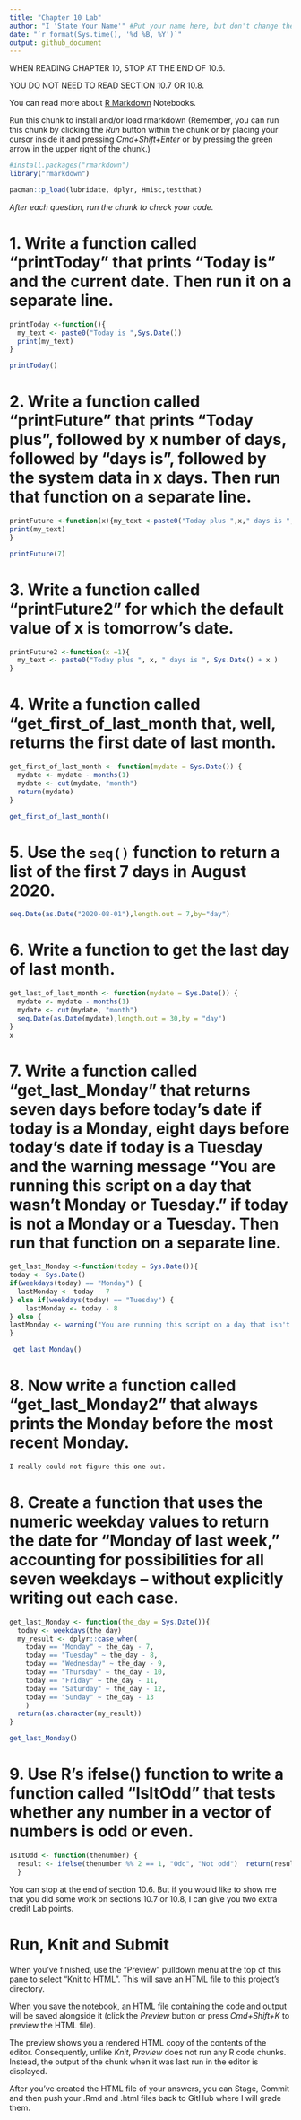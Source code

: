 ```yaml
---
title: "Chapter 10 Lab"
author: "I 'State Your Name'" #Put your name here, but don't change the other lines in this 'YAML' section of the document
date: "`r format(Sys.time(), '%d %B, %Y')`"
output: github_document
---
```


WHEN READING CHAPTER 10, STOP AT THE END OF 10.6.

YOU DO NOT NEED TO READ SECTION 10.7 OR 10.8.


You can read more about [R Markdown](http://rmarkdown.rstudio.com) Notebooks. 

Run this chunk to install and/or load rmarkdown (Remember, you can  run this chunk by clicking the *Run* button within the chunk or by placing your cursor inside it and pressing *Cmd+Shift+Enter* or by pressing the green arrow in the upper right of the chunk.)

```r
#install.packages("rmarkdown")
library("rmarkdown")

pacman::p_load(lubridate, dplyr, Hmisc,testthat)

```


*After each question, run the chunk to check your code.*

# 1.	Write a function called "printToday" that prints "Today is" and the current date. Then run it on a separate line.
```r
printToday <-function(){
  my_text <- paste0("Today is ",Sys.Date())
  print(my_text)
}

printToday()
```


# 2. Write a function called "printFuture" that prints "Today plus", followed by x number of days, followed by "days is", followed by the system data in x days. Then run that function on a separate line.
```r
printFuture <-function(x){my_text <-paste0("Today plus ",x," days is ", Sys.Date()+x)
print(my_text)
}

printFuture(7)
```


# 3. Write a function called "printFuture2" for which the default value of x is tomorrow's date.
```r
printFuture2 <-function(x =1){
  my_text <- paste0("Today plus ", x, " days is ", Sys.Date() + x )
}


```


# 4. Write a function called "get_first_of_last_month that, well, returns the first date of last month.
```r
get_first_of_last_month <- function(mydate = Sys.Date()) {
  mydate <- mydate - months(1)
  mydate <- cut(mydate, "month")
  return(mydate)
}

get_first_of_last_month()
```


# 5. Use the `seq()` function to return a list of the first 7 days in August 2020.
```r
seq.Date(as.Date("2020-08-01"),length.out = 7,by="day")
```


# 6. Write a function to get the last day of last month.
```r
get_last_of_last_month <- function(mydate = Sys.Date()) {
  mydate <- mydate - months(1)
  mydate <- cut(mydate, "month")
  seq.Date(as.Date(mydate),length.out = 30,by = "day")
}
x

```


# 7. Write a function called "get_last_Monday" that returns seven days before today's date if today is a Monday, eight days before today's date if today is a Tuesday and the warning message "You are running this script on a day that wasn't Monday or Tuesday." if today is not a Monday or a Tuesday. Then run that function on a separate line.
```r
get_last_Monday <-function(today = Sys.Date()){
today <- Sys.Date() 
if(weekdays(today) == "Monday") { 
  lastMonday <- today - 7  
} else if(weekdays(today) == "Tuesday") { 
    lastMonday <- today - 8  
} else { 
lastMonday <- warning("You are running this script on a day that isn't  Monday or Tuesday. Results will not be accurate.  Please calculate the date for last Monday manually.") } 
}

 get_last_Monday()
```


# 8. Now write a function called "get_last_Monday2" that always prints the Monday before the most recent Monday.
```r
I really could not figure this one out. 
```


# 8. Create a function that uses the numeric weekday values to return the date for "Monday of last week," accounting for possibilities for all seven weekdays -- without explicitly writing out each case.
```r
get_last_Monday <- function(the_day = Sys.Date()){ 
  today <- weekdays(the_day) 
  my_result <- dplyr::case_when(  
    today == "Monday" ~ the_day - 7, 
    today == "Tuesday" ~ the_day - 8, 
    today == "Wednesday" ~ the_day - 9,
    today == "Thursday" ~ the_day - 10, 
    today == "Friday" ~ the_day - 11, 
    today == "Saturday" ~ the_day - 12,  
    today == "Sunday" ~ the_day - 13  
    )  
  return(as.character(my_result)) 
}

get_last_Monday()
```


# 9. Use R's ifelse() function to write a function called "IsItOdd" that tests whether any number in a vector of numbers is odd or even.
```r
IsItOdd <- function(thenumber) {  
  result <- ifelse(thenumber %% 2 == 1, "Odd", "Not odd")  return(result)  
  } 


```


You can stop at the end of section 10.6. But if you would like to show me that you did some work on sections 10.7 or 10.8, I can give you two extra credit Lab points.



# Run, Knit and Submit
When you've finished, use the "Preview" pulldown menu at the top of this pane to select "Knit to HTML". This will save an HTML file to this project's directory. 

When you save the notebook, an HTML file containing the code and output will be saved alongside it (click the *Preview* button or press *Cmd+Shift+K* to preview the HTML file). 

The preview shows you a rendered HTML copy of the contents of the editor. Consequently, unlike *Knit*, *Preview* does not run any R code chunks. Instead, the output of the chunk when it was last run in the editor is displayed.

After you've created the HTML file of your answers, you can Stage, Commit and then push your .Rmd and .html files back to GitHub where I will grade them.

